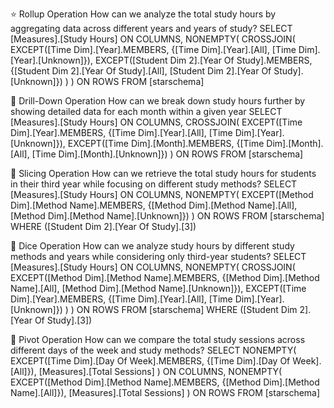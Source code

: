 
⭐ Rollup Operation
How can we analyze the total study hours by aggregating data across different years and years of study?
SELECT 
  [Measures].[Study Hours] ON COLUMNS,
  NONEMPTY(
    CROSSJOIN(
      EXCEPT([Time Dim].[Year].MEMBERS, {[Time Dim].[Year].[All], [Time Dim].[Year].[Unknown]}),
      EXCEPT([Student Dim 2].[Year Of Study].MEMBERS, {[Student Dim 2].[Year Of Study].[All], [Student Dim 2].[Year Of Study].[Unknown]})
    )
  ) ON ROWS
FROM [starschema]

🔎 Drill-Down Operation
 How can we break down study hours further by showing detailed data for each month within a given year
SELECT 
  [Measures].[Study Hours] ON COLUMNS,
  CROSSJOIN(
    EXCEPT([Time Dim].[Year].MEMBERS, {[Time Dim].[Year].[All], [Time Dim].[Year].[Unknown]}),
EXCEPT([Time Dim].[Month].MEMBERS, {[Time Dim].[Month].[All], [Time Dim].[Month].[Unknown]})
  ) ON ROWS
FROM [starschema]

 🔪 Slicing Operation
How can we retrieve the total study hours for students in their third year while focusing on different study methods?
SELECT 
  [Measures].[Study Hours] ON COLUMNS,
  NONEMPTY(
    EXCEPT([Method Dim].[Method Name].MEMBERS, {[Method Dim].[Method Name].[All], [Method Dim].[Method Name].[Unknown]})
  ) ON ROWS
FROM [starschema]
WHERE ([Student Dim 2].[Year Of Study].[3])

🎲 Dice Operation
How can we analyze study hours by different study methods and years while considering only third-year students?
SELECT 
  [Measures].[Study Hours] ON COLUMNS,
  NONEMPTY(
    CROSSJOIN(
      EXCEPT([Method Dim].[Method Name].MEMBERS, {[Method Dim].[Method Name].[All], [Method Dim].[Method Name].[Unknown]}),
      EXCEPT([Time Dim].[Year].MEMBERS, {[Time Dim].[Year].[All], [Time Dim].[Year].[Unknown]})
    )
  ) ON ROWS
FROM [starschema]
WHERE ([Student Dim 2].[Year Of Study].[3])

 🔄 Pivot Operation
 How can we compare the total study sessions across different days of the week and study methods?
SELECT 
  NONEMPTY(
    EXCEPT([Time Dim].[Day Of Week].MEMBERS, {[Time Dim].[Day Of Week].[All]}), 
    [Measures].[Total Sessions]
  ) ON COLUMNS,
  NONEMPTY(
    EXCEPT([Method Dim].[Method Name].MEMBERS, {[Method Dim].[Method Name].[All]}), 
    [Measures].[Total Sessions]
  ) ON ROWS
FROM [starschema]

